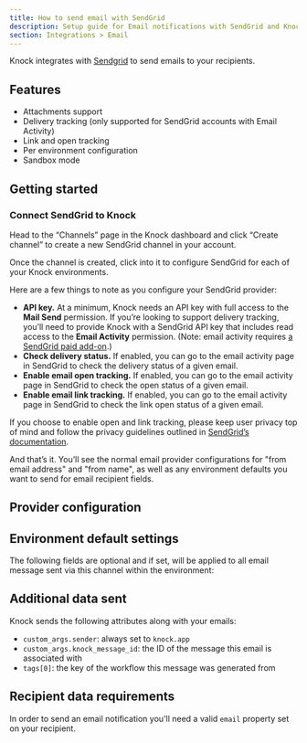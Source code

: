 ```yaml
---
title: How to send email with SendGrid
description: Setup guide for Email notifications with SendGrid and Knock
section: Integrations > Email
---
```



Knock integrates with [Sendgrid](https://sendgrid.com) to send emails to your recipients.

## Features

- Attachments support
- Delivery tracking (only supported for SendGrid accounts with Email Activity)
- Link and open tracking
- Per environment configuration
- Sandbox mode

## Getting started

### Connect SendGrid to Knock

Head to the “Channels” page in the Knock dashboard and click “Create channel” to create a new SendGrid channel in your account.

Once the channel is created, click into it to configure SendGrid for each of your Knock environments.

Here are a few things to note as you configure your SendGrid provider:

- **API key.** At a minimum, Knock needs an API key with full access to the **Mail Send** permission. If you’re looking to support delivery tracking, you’ll need to provide Knock with a SendGrid API key that includes read access to the **Email Activity** permission. (Note: email activity requires [a SendGrid paid add-on](https://sendgrid.com/solutions/add-ons/30-days-additional-email-activity-history/).)
- **Check delivery status.** If enabled, you can go to the email activity page in SendGrid to check the delivery status of a given email.
- **Enable email open tracking.** If enabled, you can go to the email activity page in SendGrid to check the open status of a given email.
- **Enable email link tracking.** If enabled, you can go to the email activity page in SendGrid to check the link open status of a given email.

If you choose to enable open and link tracking, please keep user privacy top of mind and follow the privacy guidelines outlined in [SendGrid’s documentation](https://docs.sendgrid.com/ui/account-and-settings/tracking).

And that’s it. You’ll see the normal email provider configurations for "from email address" and "from name", as well as any environment defaults you want to send for email recipient fields.

## Provider configuration

<Attributes>
  <Attribute
    name="API key"
    type="string*"
    description="The API key for your SendGrid account"
  />
  <Attribute
    name="Check delivery status"
    type="boolean"
    description="When set will attempt to check for the delivery status of a message. Only applicable for paid plans."
  />
  <Attribute
    name="Open tracking"
    type="boolean"
    description="Should the provider track opens on their service?"
  />
  <Attribute
    name="Link tracking"
    type="boolean"
    description="Should the provider track link clicks on their service?"
  />
  <Attribute
    name="From email address"
    type="string | liquid*"
    description="The sender email address (can use Liquid tags)"
  />
  <Attribute
    name="From name"
    type="string | liquid"
    description="The sender name (can use Liquid tags)"
  />
</Attributes>

## Environment default settings

The following fields are optional and if set, will be applied to all email message sent via this channel within the environment:

<Attributes>
  <Attribute
    name="Reply to address"
    type="string | liquid"
    description="The reply-to email address (can use Liquid tags)"
  />
  <Attribute
    name="CC address"
    type="string | liquid"
    description="The cc email address (can use Liquid tags)"
  />
  <Attribute
    name="BCC address"
    type="string | liquid"
    description="The bcc email address (can use Liquid tags)"
  />
</Attributes>

## Additional data sent

Knock sends the following attributes along with your emails:

- `custom_args.sender`: always set to `knock.app`
- `custom_args.knock_message_id`: the ID of the message this email is associated with
- `tags[0]`: the key of the workflow this message was generated from

## Recipient data requirements

In order to send an email notification you'll need a valid `email` property set on your recipient.
